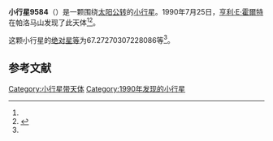 {{Infobox planet
| bgcolour = #FFFFC0
| name = 9584 Louchheim
| symbol = 
| image = 
| caption = 
| discovery = yes
| discovery_ref = 
| discoverer = [[亨利·E·霍爾特|亨利·E·霍爾特]]
| discovery_site = [[帕洛马山|帕洛马山]] 
| discovered = 1990年7月25日
| designations = yes
| mp_name = 
| named_after = 
| alt_names = 1990 OL4/ 1975 PF
| mp_category = [[主带小行星|主带小行星]]
| orbit_ref = <ref name="a">[http://ssd.jpl.nasa.gov/sbdb.cgi?sstr=9584 9584 Louchheim] {{Wayback|url=http://ssd.jpl.nasa.gov/sbdb.cgi?sstr=9584 |date=20210824052238 }}，小行星數據庫瀏覽器（JPL Small-Body Database Browser）－[[美国国家航空航天局|美国国家航空航天局]]喷气推进实验室</ref>
| epoch = 2456400.5 (2013年4月18日更新)
| aphelion = {{convert|2.983372596896724|AU|km|3|abbr=on|lk=out}}
| perihelion = {{convert|1.859422478508731|AU|km|3|abbr=on}}
| semimajor = {{convert|2.421397537702727|AU|km|3|abbr=on}}
| eccentricity = 0.23208707
| period = 1376.250759 [[日|日]]<br />3.77[[儒略年|儒略年]]
| avg_speed = 
| inclination = 6.217646676543986
| asc_node = 283.2534183532977
| mean_anomaly = 
| arg_peri = 67.27270307228086
| satellites = 
| physical_characteristics = yes
| dimensions = 
| mass = 
| density = 
| surface_grav = 
| escape_velocity = 
| sidereal_day = 
| axial_tilt = 
| pole_ecliptic_lat = 
| pole_ecliptic_lon = 
| albedo = 
| temperatures= 
| temp_name1 = 
| mean_temp_1 = 
| max_temp_1 = 
| temp_name2 = 
| max_temp_2 = 
| spectral_type = 
| abs_magnitude = 67.27270307228086
}}

'''小行星9584'''（{{lang-en|9584 Louchheim}}）是一颗围绕[[太阳|太阳]][[公转|公转]]的[[小行星|小行星]]。1990年7月25日，[[亨利·E·霍爾特|亨利·E·霍爾特]]在帕洛马山发现了此天体<ref name="a" /><ref>{{cite news|title=小行星列表|url=http://cfa-www.harvard.edu/iau/lists/NumberedMPs.txt|accessdate=2013-07-08|newspaper=哈佛大学|archive-date=2008-05-17|archive-url=https://web.archive.org/web/20080517010638/http://cfa-www.harvard.edu/iau/lists/NumberedMPs.txt|dead-url=no}}</ref>。

这颗小行星的[[绝对星等|绝对星等]]为67.27270307228086等<ref name="a" />。

==参考文献==
{{reflist}}
{{Minor Planet Number|[[小行星9583|小行星9583]]|[[小行星9585|小行星9585]]}}

{{小天体}}

[[Category:小行星带天体|Category:小行星带天体]]
[[Category:1990年发现的小行星|Category:1990年发现的小行星]]

{{asteroid-stub}}